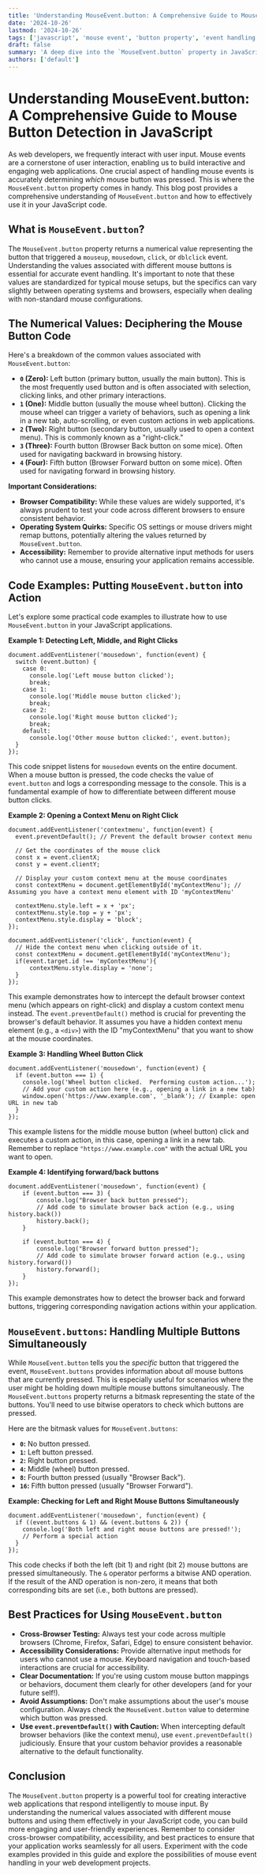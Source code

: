 ```yaml
---
title: 'Understanding MouseEvent.button: A Comprehensive Guide to Mouse Button Detection in JavaScript'
date: '2024-10-26'
lastmod: '2024-10-26'
tags: ['javascript', 'mouse event', 'button property', 'event handling', 'web development']
draft: false
summary: 'A deep dive into the `MouseEvent.button` property in JavaScript, explaining how to reliably detect which mouse button was pressed during a click or other mouse-related events. Includes practical code examples and best practices.'
authors: ['default']
---
```


# Understanding MouseEvent.button: A Comprehensive Guide to Mouse Button Detection in JavaScript

As web developers, we frequently interact with user input. Mouse events are a cornerstone of user interaction, enabling us to build interactive and engaging web applications. One crucial aspect of handling mouse events is accurately determining _which_ mouse button was pressed. This is where the `MouseEvent.button` property comes in handy. This blog post provides a comprehensive understanding of `MouseEvent.button` and how to effectively use it in your JavaScript code.

## What is `MouseEvent.button`?

The `MouseEvent.button` property returns a numerical value representing the button that triggered a `mouseup`, `mousedown`, `click`, or `dblclick` event. Understanding the values associated with different mouse buttons is essential for accurate event handling. It's important to note that these values are standardized for typical mouse setups, but the specifics can vary slightly between operating systems and browsers, especially when dealing with non-standard mouse configurations.

## The Numerical Values: Deciphering the Mouse Button Code

Here's a breakdown of the common values associated with `MouseEvent.button`:

- **`0` (Zero):** Left button (primary button, usually the main button). This is the most frequently used button and is often associated with selection, clicking links, and other primary interactions.
- **`1` (One):** Middle button (usually the mouse wheel button). Clicking the mouse wheel can trigger a variety of behaviors, such as opening a link in a new tab, auto-scrolling, or even custom actions in web applications.
- **`2` (Two):** Right button (secondary button, usually used to open a context menu). This is commonly known as a "right-click."
- **`3` (Three):** Fourth button (Browser Back button on some mice). Often used for navigating backward in browsing history.
- **`4` (Four):** Fifth button (Browser Forward button on some mice). Often used for navigating forward in browsing history.

**Important Considerations:**

- **Browser Compatibility:** While these values are widely supported, it's always prudent to test your code across different browsers to ensure consistent behavior.
- **Operating System Quirks:** Specific OS settings or mouse drivers might remap buttons, potentially altering the values returned by `MouseEvent.button`.
- **Accessibility:** Remember to provide alternative input methods for users who cannot use a mouse, ensuring your application remains accessible.

## Code Examples: Putting `MouseEvent.button` into Action

Let's explore some practical code examples to illustrate how to use `MouseEvent.button` in your JavaScript applications.

**Example 1: Detecting Left, Middle, and Right Clicks**

```plaintext
document.addEventListener('mousedown', function(event) {
  switch (event.button) {
    case 0:
      console.log('Left mouse button clicked');
      break;
    case 1:
      console.log('Middle mouse button clicked');
      break;
    case 2:
      console.log('Right mouse button clicked');
      break;
    default:
      console.log('Other mouse button clicked:', event.button);
  }
});
```

This code snippet listens for `mousedown` events on the entire document. When a mouse button is pressed, the code checks the value of `event.button` and logs a corresponding message to the console. This is a fundamental example of how to differentiate between different mouse button clicks.

**Example 2: Opening a Context Menu on Right Click**

```plaintext
document.addEventListener('contextmenu', function(event) {
  event.preventDefault(); // Prevent the default browser context menu

  // Get the coordinates of the mouse click
  const x = event.clientX;
  const y = event.clientY;

  // Display your custom context menu at the mouse coordinates
  const contextMenu = document.getElementById('myContextMenu'); // Assuming you have a context menu element with ID 'myContextMenu'

  contextMenu.style.left = x + 'px';
  contextMenu.style.top = y + 'px';
  contextMenu.style.display = 'block';
});

document.addEventListener('click', function(event) {
  // Hide the context menu when clicking outside of it.
  const contextMenu = document.getElementById('myContextMenu');
  if(event.target.id !== 'myContextMenu'){
      contextMenu.style.display = 'none';
  }
});
```

This example demonstrates how to intercept the default browser context menu (which appears on right-click) and display a custom context menu instead. The `event.preventDefault()` method is crucial for preventing the browser's default behavior. It assumes you have a hidden context menu element (e.g., a `<div>`) with the ID "myContextMenu" that you want to show at the mouse coordinates.

**Example 3: Handling Wheel Button Click**

```plaintext
document.addEventListener('mousedown', function(event) {
  if (event.button === 1) {
    console.log('Wheel button clicked.  Performing custom action...');
    // Add your custom action here (e.g., opening a link in a new tab)
    window.open('https://www.example.com', '_blank'); // Example: open URL in new tab
  }
});
```

This example listens for the middle mouse button (wheel button) click and executes a custom action, in this case, opening a link in a new tab. Remember to replace `"https://www.example.com"` with the actual URL you want to open.

**Example 4: Identifying forward/back buttons**

```plaintext
document.addEventListener('mousedown', function(event) {
    if (event.button === 3) {
        console.log("Browser back button pressed");
        // Add code to simulate browser back action (e.g., using history.back())
        history.back();
    }

    if (event.button === 4) {
        console.log("Browser forward button pressed");
        // Add code to simulate browser forward action (e.g., using history.forward())
        history.forward();
    }
});
```

This example demonstrates how to detect the browser back and forward buttons, triggering corresponding navigation actions within your application.

## `MouseEvent.buttons`: Handling Multiple Buttons Simultaneously

While `MouseEvent.button` tells you the _specific_ button that triggered the event, `MouseEvent.buttons` provides information about _all_ mouse buttons that are currently pressed. This is especially useful for scenarios where the user might be holding down multiple mouse buttons simultaneously. The `MouseEvent.buttons` property returns a bitmask representing the state of the buttons. You'll need to use bitwise operators to check which buttons are pressed.

Here are the bitmask values for `MouseEvent.buttons`:

- **`0`:** No button pressed.
- **`1`:** Left button pressed.
- **`2`:** Right button pressed.
- **`4`:** Middle (wheel) button pressed.
- **`8`:** Fourth button pressed (usually "Browser Back").
- **`16`:** Fifth button pressed (usually "Browser Forward").

**Example: Checking for Left and Right Mouse Buttons Simultaneously**

```plaintext
document.addEventListener('mousedown', function(event) {
  if ((event.buttons & 1) && (event.buttons & 2)) {
    console.log('Both left and right mouse buttons are pressed!');
    // Perform a special action
  }
});
```

This code checks if both the left (bit 1) and right (bit 2) mouse buttons are pressed simultaneously. The `&` operator performs a bitwise AND operation. If the result of the AND operation is non-zero, it means that both corresponding bits are set (i.e., both buttons are pressed).

## Best Practices for Using `MouseEvent.button`

- **Cross-Browser Testing:** Always test your code across multiple browsers (Chrome, Firefox, Safari, Edge) to ensure consistent behavior.
- **Accessibility Considerations:** Provide alternative input methods for users who cannot use a mouse. Keyboard navigation and touch-based interactions are crucial for accessibility.
- **Clear Documentation:** If you're using custom mouse button mappings or behaviors, document them clearly for other developers (and for your future self!).
- **Avoid Assumptions:** Don't make assumptions about the user's mouse configuration. Always check the `MouseEvent.button` value to determine which button was pressed.
- **Use `event.preventDefault()` with Caution:** When intercepting default browser behaviors (like the context menu), use `event.preventDefault()` judiciously. Ensure that your custom behavior provides a reasonable alternative to the default functionality.

## Conclusion

The `MouseEvent.button` property is a powerful tool for creating interactive web applications that respond intelligently to mouse input. By understanding the numerical values associated with different mouse buttons and using them effectively in your JavaScript code, you can build more engaging and user-friendly experiences. Remember to consider cross-browser compatibility, accessibility, and best practices to ensure that your application works seamlessly for all users. Experiment with the code examples provided in this guide and explore the possibilities of mouse event handling in your web development projects.
